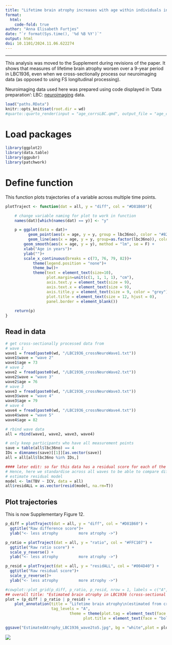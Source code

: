 ```yaml
---
title: "Lifetime brain atrophy increases with age within individuals in LBC1936"
format: 
  html:
    code-fold: true
author: "Anna Elisabeth Furtjes"
date: "`r format(Sys.time(), '%d %B %Y')`"
output: html
doi: 10.1101/2024.11.06.622274
---
```


------------------------------------------------------------------------

This analysis was moved to the Supplement during revisions of the paper. It shows that measures of lifetime brain atrophy worsen over a 9-year period in LBC1936, even when we cross-sectionally process our neuroimaging data (as opposed to using FS longitudinal processing).

Neuroimaging data used here was prepared using code displayed in 'Data preparation': LBC: [neuroimaging](LBC_neuro.html) data.



```r
load("paths.RData")
knitr::opts_knit$set(root.dir = wd)
#quarto::quarto_render(input = "age_corrsLBC.qmd", output_file = "age_corrsLBC.html")
```

# Load packages

```r
library(ggplot2)
library(data.table)
library(ggpubr)
library(patchwork)
```


# Define function

This function plots trajectories of a variable across multiple time points. 

```r
plotTraject <- function(dat = all, y = "diff", col = "#D81B60"){

	# change variable naming for plot to work in function 
	names(dat)[which(names(dat) == y)] <- "y"

	p = ggplot(data = dat)+
		  geom_point(aes(x = age, y = y, group = lbc36no), color = "#82A0D8", size = .5)+
		  geom_line(aes(x = age, y = y, group=as.factor(lbc36no)), color = col, linewidth = 0.2, alpha = .6) +
	    geom_smooth(aes(x = age, y = y), method = "lm", se = F) +
	    xlab("Age in years")+
	    ylab("")+
	    scale_x_continuous(breaks = c(73, 76, 79, 82))+
			theme(legend.position = "none")+
			theme_bw()+
			theme(text = element_text(size=10),
				  plot.margin=unit(c(1, 1, 1, 1), "cm"),
				  axis.text.y = element_text(size = 9),
				  axis.text.x = element_text(size = 9),
				  axis.title.y = element_text(size = 9, color = "grey"),
				  plot.title = element_text(size = 12, hjust = 0),
				  panel.border = element_blank())
	
	return(p)
}
```


## Read in data

```r
# get cross-sectionally processed data from 
# wave 1
wave1 = fread(paste0(wd, "/LBC1936_crossNeuroWave1.txt"))
wave1$wave = "wave 2"
wave1$age = 73
# wave 2
wave2 = fread(paste0(wd, "/LBC1936_crossNeuroWave2.txt"))
wave2$wave = "wave 3"
wave2$age = 76
# wave 3
wave3 = fread(paste0(wd, "/LBC1936_crossNeuroWave3.txt"))
wave3$wave = "wave 4"
wave3$age = 79
# wave 4
wave4 = fread(paste0(wd, "/LBC1936_crossNeuroWave4.txt"))
wave4$wave = "wave 5"
wave4$age = 82

# rbind wave data
all = rbind(wave1, wave2, wave3, wave4)

# only keep participants who have all measurement points
save = table(all$lbc36no) == 4
IDs = dimnames(save)[[1]][as.vector(save)]
all = all[all$lbc36no %in% IDs,]

#### later edit: so far this data has a residual score for each of the visits meaning that there can never be an increase with age in the residual score
# Hence, here we standardise across all waves to be able to compare different time points
# estimate residual model
model <- lm(TBV ~ ICV, data = all)
all$residALL = as.vector(resid(model, na.rm=T))
```

## Plot trajectories

This is now Supplementary Figure 12. 

```r
p_diff = plotTraject(dat = all, y = "diff", col = "#D81B60") + 
  ggtitle("Raw difference score")+
  ylab("<- less atrophy         more atrophy ->")

p_ratio = plotTraject(dat = all, y = "ratio", col = "#FFC107") + 
  ggtitle("Raw ratio score") + 
  scale_y_reverse() + 
  ylab("<- less atrophy         more atrophy ->")

p_resid = plotTraject(dat = all, y = "residALL", col = "#004D40") + 
  ggtitle("Raw residual score")+ 
  scale_y_reverse()+ 
  ylab("<- less atrophy         more atrophy ->")

#cowplot::plot_grid(p_diff, p_ratio, p_resid, nrow = 1, labels = c("A", "B", "C"), label_size = 6, rel_widths = c(1,1,1))
## overall title: "Estimated brain atrophy in LBC1936 (cross-sectional processing)"
plot = (p_diff | p_ratio | p_resid) + 
	plot_annotation(title = "Lifetime brain atrophy\n(estimated from cross-sectionally processed measures of TBV and ICV)", 
	                tag_levels = "A",
					        theme = theme(plot.tag = element_text(face = "bold"),
					              plot.title = element_text(face = "bold", size = 20, hjust = 0.5)))

ggsave("EstimatedAtrophy_LBC1936_wave2to5.jpg", bg = "white",plot = plot, width = 35, height = 20, units = "cm", dpi = 150)

```

![](images/EstimatedAtrophy_LBC1936_wave2to5.jpg){fig-align="center"}
